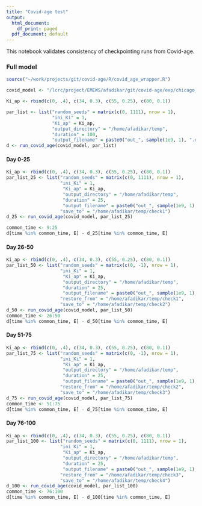 ```yaml
---
title: "Covid-age test"
output:
  html_document:
    df_print: paged
  pdf_document: default
---
```


This notebook validates consistency of checkpointing runs from Covid-age.

### Full model

```r
source("~/work/projects/git/covid-age/R/covid_age_wrapper.R")

covid_model <- "/lcrc/project/EMEWS/afadikar/git/covid-age/exp/chicago_yr1/model"

Ki_ap <- rbind(c(0, .4), c(34, 0.3), c(55, 0.25), c(80, 0.1))

par_list <- list("random_seeds" = matrix(c(0, 1111), nrow = 1),
                 "ini_Ki" = 1,
                 "Ki_ap" = Ki_ap,
                 "output_directory" = "/home/afadikar/temp",
                 "duration" = 100,
                 "output_filename" = paste0("out_", sample(1e9, 1), ".out"))
d <- run_covid_age(covid_model, par_list)

```

#### Day 0-25 

```r
Ki_ap <- rbind(c(0, .4), c(34, 0.3), c(55, 0.25), c(80, 0.1))
par_list_25 <- list("random_seeds" = matrix(c(0, 1111), nrow = 1),
                    "ini_Ki" = 1,
                     "Ki_ap" = Ki_ap,
                     "output_directory" = "/home/afadikar/temp",
                     "duration" = 25,
                     "output_filename" = paste0("out_", sample(1e9, 1), ".out"),
                    "save_to" = "/home/afadikar/temp/check1")
d_25 <- run_covid_age(covid_model, par_list_25)

common_time <- 9:25
d[time %in% common_time, E] - d_25[time %in% common_time, E]
```

#### Day 26-50

```r
Ki_ap <- rbind(c(0, .4), c(34, 0.3), c(55, 0.25), c(80, 0.1))
par_list_50 <- list("random_seeds" = matrix(c(0, -1), nrow = 1),
                    "ini_Ki" = 1,
                     "Ki_ap" = Ki_ap,
                     "output_directory" = "/home/afadikar/temp",
                     "duration" = 25,
                     "output_filename" = paste0("out_", sample(1e9, 1), ".out"),
                    "restore_from" = "/home/afadikar/temp/check1",
                    "save_to" = "/home/afadikar/temp/check2")
d_50 <- run_covid_age(covid_model, par_list_50)
common_time <- 26:50
d[time %in% common_time, E] - d_50[time %in% common_time, E]
```

#### Day 51-75

```r
Ki_ap <- rbind(c(0, .4), c(34, 0.3), c(55, 0.25), c(80, 0.1))
par_list_75 <- list("random_seeds" = matrix(c(0, -1), nrow = 1),
                    "ini_Ki" = 1,
                     "Ki_ap" = Ki_ap,
                     "output_directory" = "/home/afadikar/temp",
                     "duration" = 25,
                     "output_filename" = paste0("out_", sample(1e9, 1), ".out"),
                    "restore_from" = "/home/afadikar/temp/check2",
                    "save_to" = "/home/afadikar/temp/check3")
d_75 <- run_covid_age(covid_model, par_list_75)
common_time <- 51:75
d[time %in% common_time, E] - d_75[time %in% common_time, E]
```

#### Day 76-100

```r
Ki_ap <- rbind(c(0, .4), c(34, 0.3), c(55, 0.25), c(80, 0.1))
par_list_100 <- list("random_seeds" = matrix(c(0, 1111), nrow = 1),
                    "ini_Ki" = 1,
                     "Ki_ap" = Ki_ap,
                     "output_directory" = "/home/afadikar/temp",
                     "duration" = 25,
                     "output_filename" = paste0("out_", sample(1e9, 1), ".out"),
                    "restore_from" = "/home/afadikar/temp/check3",
                    "save_to" = "/home/afadikar/temp/check4")
d_100 <- run_covid_age(covid_model, par_list_100)
common_time <- 76:100
d[time %in% common_time, E] - d_100[time %in% common_time, E]
```

